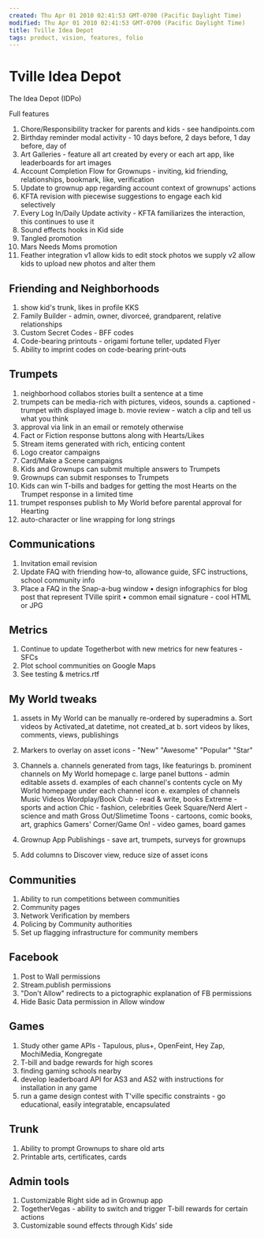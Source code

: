 ```yaml
---
created: Thu Apr 01 2010 02:41:53 GMT-0700 (Pacific Daylight Time)
modified: Thu Apr 01 2010 02:41:53 GMT-0700 (Pacific Daylight Time)
title: Tville Idea Depot
tags: product, vision, features, folio
---
```


# Tville Idea Depot

The Idea Depot (IDPo)

Full features

1. Chore/Responsibility tracker for parents and kids - see handipoints.com
2. Birthday reminder modal activity - 10 days before, 2 days before, 1 day before, day of
3. Art Galleries - feature all art created by every or each art app, like leaderboards for art images
4. Account Completion Flow for Grownups - inviting, kid friending, relationships, bookmark, like, verification
5. Update to grownup app regarding account context of grownups' actions
6. KFTA revision with piecewise suggestions to engage each kid selectively
7. Every Log In/Daily Update activity - KFTA familiarizes the interaction, this continues to use it
8. Sound effects hooks in Kid side
9. Tangled promotion
10. Mars Needs Moms promotion
11. Feather integration
    v1 allow kids to edit stock photos we supply
    v2 allow kids to upload new photos and alter them

## Friending and Neighborhoods

1. show kid's trunk, likes in profile KKS
2. Family Builder - admin, owner, divorceé, grandparent, relative relationships
3. Custom Secret Codes - BFF codes
4. Code-bearing printouts - origami fortune teller, updated Flyer
5. Ability to imprint codes on code-bearing print-outs

## Trumpets

1. neighborhood collabos stories built a sentence at a time
2. trumpets can be media-rich with pictures, videos, sounds
   a. captioned - trumpet with displayed image
   b. movie review - watch a clip and tell us what you think
3. approval via link in an email or remotely otherwise
4. Fact or Fiction response buttons along with Hearts/Likes
5. Stream items generated with rich, enticing content
6. Logo creator campaigns
7. Card/Make a Scene campaigns
8. Kids and Grownups can submit multiple answers to Trumpets
9. Grownups can submit responses to Trumpets
10. Kids can win T-bills and badges for getting the most Hearts on the Trumpet response in a limited time
11. trumpet responses publish to My World before parental approval for Hearting
12. auto-character or line wrapping for long strings

## Communications

1. Invitation email revision
2. Update FAQ with friending how-to, allowance guide, SFC instructions, school community info
3. Place a FAQ in the Snap-a-bug window
   • design infographics for blog post that represent TVille spirit
   • common email signature - cool HTML or JPG

## Metrics

1. Continue to update Togetherbot with new metrics for new features - SFCs
2. Plot school communities on Google Maps
3. See testing & metrics.rtf

## My World tweaks

1. assets in My World can be manually re-ordered by superadmins
   a. Sort videos by Activated_at datetime, not created_at
   b. sort videos by likes, comments, views, publishings
2. Markers to overlay on asset icons - "New" "Awesome" "Popular" "Star"
3. Channels
   a. channels generated from tags, like featurings
   b. prominent channels on My World homepage
   c. large panel buttons - admin editable assets
   d. examples of each channel's contents cycle on My World homepage under each channel icon
   e. examples of channels
   Music Videos
   Wordplay/Book Club - read & write, books
   Extreme - sports and action
   Chic - fashion, celebrities
   Geek Square/Nerd Alert - science and math
   Gross Out/Slimetime
   Toons - cartoons, comic books, art, graphics
   Gamers' Corner/Game On! - video games, board games

4. Grownup App Publishings - save art, trumpets, surveys for grownups
5. Add columns to Discover view, reduce size of asset icons

## Communities

1. Ability to run competitions between communities
2. Community pages
3. Network Verification by members
4. Policing by Community authorities
5. Set up flagging infrastructure for community members

## Facebook

1. Post to Wall permissions
2. Stream.publish permissions
3. "Don't Allow" redirects to a pictographic explanation of FB permissions
4. Hide Basic Data permission in Allow window

## Games

1. Study other game APIs - Tapulous, plus+, OpenFeint, Hey Zap, MochiMedia, Kongregate
2. T-bill and badge rewards for high scores
3. finding gaming schools nearby
4. develop leaderboard API for AS3 and AS2 with instructions for installation in any game
5. run a game design contest with T'ville specific constraints - go educational, easily integratable, encapsulated

## Trunk

1. Ability to prompt Grownups to share old arts
2. Printable arts, certificates, cards

## Admin tools

1. Customizable Right side ad in Grownup app
2. TogetherVegas - ability to switch and trigger T-bill rewards for certain actions
3. Customizable sound effects through Kids' side
